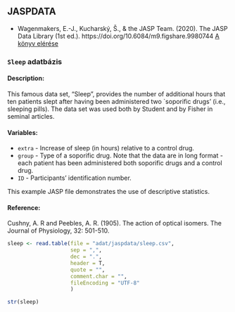 ## JASPDATA

* Wagenmakers, E.-J., Kucharský, Š., & the JASP Team. (2020). The JASP Data Library (1st ed.). https://doi.org/10.6084/m9.figshare.9980744
[A könyv elérése](https://jasp-stats.org/wp-content/uploads/2020/05/The_JASP_Data_Library_1st_Edition.pdf)


### `Sleep` adatbázis

#### Description:

This famous data set, "Sleep", provides the number of additional hours that ten patients slept after having been administered two `soporific drugs' (i.e., sleeping pills). The data set was used both by Student and by Fisher in seminal articles. 

#### Variables:

* `extra` - Increase of sleep (in hours) relative to a control drug.
* `group` - Type of a soporific drug. Note that the data are in long format - each patient has been administered both soporific drugs and a control drug.
* `ID` - Participants' identification number.

This example JASP file demonstrates the use of descriptive statistics.

#### Reference:

Cushny, A. R and Peebles, A. R. (1905). The action of optical isomers. The Journal of Physiology, 32: 501-510.

```r
sleep <- read.table(file = "adat/jaspdata/sleep.csv", 
                    sep = ",", 
                    dec = ".",
                    header = T, 
                    quote = "",  
                    comment.char = "", 
                    fileEncoding = "UTF-8"
                    )

str(sleep)
```

